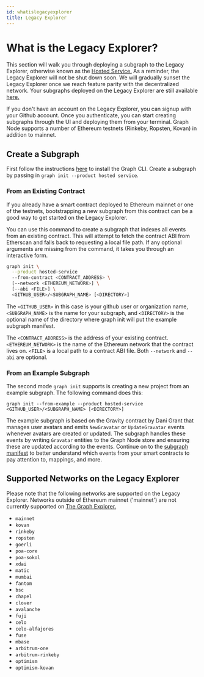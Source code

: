 ```yaml
---
id: whatislegacyexplorer
title: Legacy Explorer
---
```


# What is the Legacy Explorer?

This section will walk you through deploying a subgraph to the Legacy Explorer, otherwise known as the [Hosted Service.](https://thegraph.com/legacy-explorer/) As a reminder, the Legacy Explorer will not be shut down soon. We will gradually sunset the Legacy Explorer once we reach feature parity with the decentralized network. Your subgraphs deployed on the Legacy Explorer are still available [here.](https://thegraph.com/legacy-explorer/) 

If you don't have an account on the Legacy Explorer, you can signup with your Github account. Once you authenticate, you can start creating subgraphs through the UI and deploying them from your terminal. Graph Node supports a number of Ethereum testnets (Rinkeby, Ropsten, Kovan) in addition to mainnet.

## Create a Subgraph 
First follow the instructions [here](https://thegraph.com/docs/developer/define-subgraph-hosted) to install the Graph CLI. Create a subgraph by passing in `graph init --product hosted service`. 

### From an Existing Contract
If you already have a smart contract deployed to Ethereum mainnet or one of the testnets, bootstrapping a new subgraph from this contract can be a good way to get started on the Legacy Explorer. 

You can use this command to create a subgraph that indexes all events from an existing contract. This will attempt to fetch the contract ABI from Etherscan and falls back to requesting a local file path. If any optional arguments are missing from the command, it takes you through an interactive form. 

```sh
graph init \
  --product hosted-service
  --from-contract <CONTRACT_ADDRESS> \
  [--network <ETHEREUM_NETWORK>] \
  [--abi <FILE>] \
  <GITHUB_USER>/<SUBGRAPH_NAME> [<DIRECTORY>]
```

The `<GITHUB_USER>` in this case is your github user or organization name, `<SUBGRAPH_NAME>` is the name for your subgraph, and `<DIRECTORY>` is the optional name of the directory where graph init will put the example subgraph manifest.

The `<CONTRACT_ADDRESS>` is the address of your existing contract. `<ETHEREUM_NETWORK>` is the name of the Ethereum network that the contract lives on. `<FILE>` is a local path to a contract ABI file. Both `--network` and `--abi` are optional.

### From an Example Subgraph
The second mode `graph init` supports is creating a new project from an example subgraph. The following command does this:

```
graph init --from-example --product hosted-service <GITHUB_USER>/<SUBGRAPH_NAME> [<DIRECTORY>]
```

The example subgraph is based on the Gravity contract by Dani Grant that manages user avatars and emits `NewGravatar` or `UpdateGravatar` events whenever avatars are created or updated. The subgraph handles these events by writing `Gravatar` entities to the Graph Node store and ensuring these are updated according to the events. Continue on to the [subgraph manifest](https://thegraph.com/docs/developer/create-subgraph-hosted#the-subgraph-manifest) to better understand which events from your smart contracts to pay attention to, mappings, and more. 


## Supported Networks on the Legacy Explorer
Please note that the following networks are supported on the Legacy Explorer. Networks outside of Ethereum mainnet ('mainnet') are not currently supported on [The Graph Explorer.](https://thegraph.com/explorer)

- `mainnet`
- `kovan`
- `rinkeby`
- `ropsten`
- `goerli`
- `poa-core`
- `poa-sokol`
- `xdai`
- `matic`
- `mumbai`
- `fantom`
- `bsc`
- `chapel`
- `clover`
- `avalanche`
- `fuji`
- `celo`
- `celo-alfajores`
- `fuse`
- `mbase`
- `arbitrum-one`
- `arbitrum-rinkeby`
- `optimism`
- `optimism-kovan`
